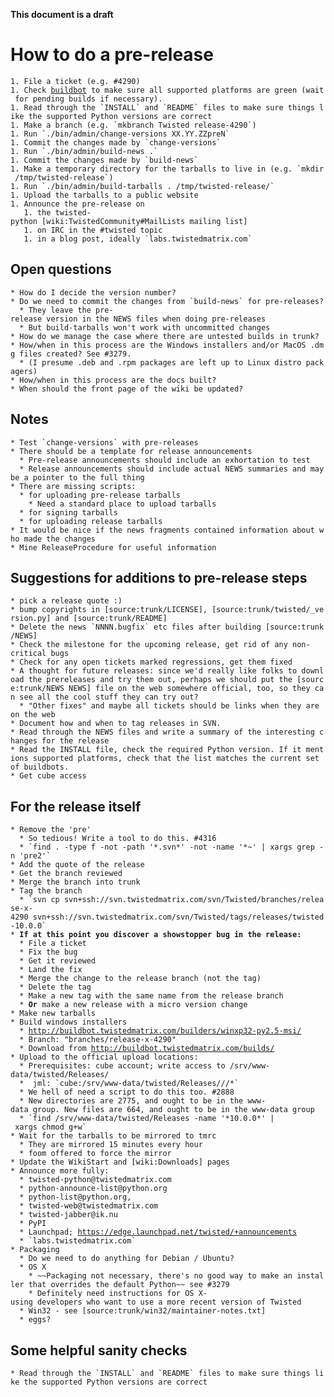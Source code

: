 '''This document is a draft'''

= How to do a pre-release =

 1. File a ticket (e.g. #4290)
 1. Check [http://twistedmatrix.com/boxes-supported buildbot] to make sure all supported platforms are green (wait for pending builds if necessary).
 1. Read through the `INSTALL` and `README` files to make sure things like the supported Python versions are correct
 1. Make a branch (e.g. `mkbranch Twisted release-4290`)
 1. Run `./bin/admin/change-versions XX.YY.ZZpreN`
 1. Commit the changes made by `change-versions`
 1. Run `./bin/admin/build-news .`
 1. Commit the changes made by `build-news`
 1. Make a temporary directory for the tarballs to live in (e.g. `mkdir /tmp/twisted-release`)
 1. Run `./bin/admin/build-tarballs . /tmp/twisted-release/`
 1. Upload the tarballs to a public website
 1. Announce the pre-release on
    1. the twisted-python [wiki:TwistedCommunity#MailLists mailing list]
    1. on IRC in the #twisted topic
    1. in a blog post, ideally `labs.twistedmatrix.com`


== Open questions ==

 * How do I decide the version number?
 * Do we need to commit the changes from `build-news` for pre-releases?
   * They leave the pre-release version in the NEWS files when doing pre-releases
   * But build-tarballs won't work with uncommitted changes
 * How do we manage the case where there are untested builds in trunk?
 * How/when in this process are the Windows installers and/or MacOS .dmg files created? See #3279.
   * (I presume .deb and .rpm packages are left up to Linux distro packagers)
 * How/when in this process are the docs built?
 * When should the front page of the wiki be updated?

== Notes ==

 * Test `change-versions` with pre-releases
 * There should be a template for release announcements
   * Pre-release announcements should include an exhortation to test
   * Release announcements should include actual NEWS summaries and maybe a pointer to the full thing
 * There are missing scripts:
   * for uploading pre-release tarballs
     * Need a standard place to upload tarballs
   * for signing tarballs
   * for uploading release tarballs
 * It would be nice if the news fragments contained information about who made the changes
 * Mine ReleaseProcedure for useful information

== Suggestions for additions to pre-release steps ==

 * pick a release quote :)
 * bump copyrights in [source:trunk/LICENSE], [source:trunk/twisted/_version.py] and [source:trunk/README]
 * Delete the news `NNNN.bugfix` etc files after building [source:trunk/NEWS]
 * Check the milestone for the upcoming release, get rid of any non-critical bugs
 * Check for any open tickets marked regressions, get them fixed
 * A thought for future releases: since we'd really like folks to download the prereleases and try them out, perhaps we should put the [source:trunk/NEWS NEWS] file on the web somewhere official, too, so they can see all the cool stuff they can try out?
   * "Other fixes" and maybe all tickets should be links when they are on the web
 * Document how and when to tag releases in SVN.
 * Read through the NEWS files and write a summary of the interesting changes for the release
 * Read the INSTALL file, check the required Python version. If it mentions supported platforms, check that the list matches the current set of buildbots.
 * Get cube access

== For the release itself ==

 * Remove the 'pre'
   * So tedious! Write a tool to do this. #4316
   * `find . -type f -not -path '*.svn*' -not -name '*~' | xargs grep -n 'pre2'`
 * Add the quote of the release
 * Get the branch reviewed
 * Merge the branch into trunk
 * Tag the branch
   * `svn cp svn+ssh://svn.twistedmatrix.com/svn/Twisted/branches/release-x-4290 svn+ssh://svn.twistedmatrix.com/svn/Twisted/tags/releases/twisted-10.0.0`
 * '''If at this point you discover a showstopper bug in the release:'''
   * File a ticket
   * Fix the bug
   * Get it reviewed
   * Land the fix
   * Merge the change to the release branch (not the tag)
   * Delete the tag
   * Make a new tag with the same name from the release branch
   * '''Or''' make a new release with a micro version change
 * Make new tarballs
 * Build windows installers
   * http://buildbot.twistedmatrix.com/builders/winxp32-py2.5-msi/
   * Branch: "branches/release-x-4290"
   * Download from http://buildbot.twistedmatrix.com/builds/
 * Upload to the official upload locations:
   * Prerequisites: cube account; write access to /srv/www-data/twisted/Releases/
   * <radix> jml: `cube:/srv/www-data/twisted/Releases/<Project>/<First two parts of version number>/*`
   * We hell of need a script to do this too. #2888
   * New directories are 2775, and ought to be in the www-data group. New files are 664, and ought to be in the www-data group
   * `find /srv/www-data/twisted/Releases -name '*10.0.0*' | xargs chmod g+w`
 * Wait for the tarballs to be mirrored to tmrc
   * They are mirrored 15 minutes every hour
   * foom offered to force the mirror
 * Update the WikiStart and [wiki:Downloads] pages
 * Announce more fully:
   * twisted-python@twistedmatrix.com
   * python-announce-list@python.org
   * python-list@python.org,
   * twisted-web@twistedmatrix.com
   * twisted-jabber@ik.nu
   * PyPI
   * Launchpad; https://edge.launchpad.net/twisted/+announcements
   * `labs.twistedmatrix.com`
 * Packaging
   * Do we need to do anything for Debian / Ubuntu?
   * OS X
     * ~~Packaging not necessary, there's no good way to make an installer that overrides the default Python~~ see #3279
     * Definitely need instructions for OS X-using developers who want to use a more recent version of Twisted
   * Win32 - see [source:trunk/win32/maintainer-notes.txt]
   * eggs?

== Some helpful sanity checks ==

 * Read through the `INSTALL` and `README` files to make sure things like the supported Python versions are correct